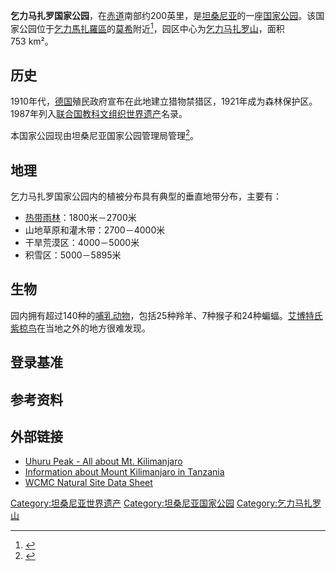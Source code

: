 {{noteTA
|T=zh-hans:乞力马扎罗国家公园;zh-hk:乞力馬扎羅國家公園;zh-tw:吉力馬札羅國家公園;
|1=zh-hans:乞力马扎罗;zh-hk:乞力馬扎羅;zh-tw:吉力馬札羅;
}}
{{Infobox Protected area
| tablewidth=22em
| name =乞力马扎罗国家公园
| photo = Entrance to Kilimanjaro National Park.JPG
| photo_width = 275
| photo_caption =乞力马扎罗国家公园入口
| iucn_category = II
| map = Parks Tanzania.svg
| map_caption = 
| x = 708
| y = 244
| locator_x = 203
| locator_y = 68
| location = [[坦桑尼亚|坦桑尼亚]]
| nearest_city = 
| embedded1 = 
| lat_d = 3
| lat_m = 04
| lat_s = 
| lat_NS = S
| long_d = 37
| long_m = 22
| long_s = 
| long_EW = E
| area = {{convert|1688|sqkm|sqmi}}
| established = 1973年
| visitation_num = 每年[[Circa|c.]] 52,000人<ref>{{cite web | url=http://www.dailynews.co.tz/index.php/features/popular-features/14088-wings-of-kili-paragliding-from-africa-s-highest-peak | title=Wings of Kili: Paragliding from Arica's highest peak | publisher=[[Daily_News_(Tanzania)|Daily News (Tanzania)]] | accessdate=28 January 2013 | deadurl=yes | archiveurl=https://web.archive.org/web/20130129201353/http://www.dailynews.co.tz/index.php/features/popular-features/14088-wings-of-kili-paragliding-from-africa-s-highest-peak | archivedate=2013年1月29日 }}</ref>
| visitation_year = 
| governing_body = 
}}
{{世界遺産概要表
|site_img = File:Kilimanjaro HoromboHut.jpg
|site_img_capt = 乞力马扎罗国家公园内部景观
|site_img_width = 275px
|zh_name = 乞力马扎罗国家公园 
|en_name = Kilimanjaro National Park 
|fr_name = Parc national du Kilimandjaro 
|country = {{TAN}}
|area = 
|criterion_n = (7)
|ID = 403
|Region = 非洲
|rg_year = 1989年
|ex_rg_year =
|iucn = II
|remarks = 
|org_url = http://whc.unesco.org/pg.cfm?cid=31&id_site=403
|map_img = 
|}}
'''乞力马扎罗国家公园'''，在[[赤道|赤道]]南部约200英里，是[[坦桑尼亚|坦桑尼亚]]的一座[[国家公园|国家公园]]。该国家公园位于[[乞力馬扎羅區|乞力馬扎羅區]]的[[莫希|莫希]]附近<ref>{{cite web |url=http://www.mountkilimanjaro.org.uk/mount-kilimanjaro-facts-about-mount-kilimanjaro/ |title=存档副本 |accessdate=2011-07-29 |deadurl=yes |archiveurl=https://web.archive.org/web/20120310221714/http://www.mountkilimanjaro.org.uk/mount-kilimanjaro-facts-about-mount-kilimanjaro/ |archivedate=2012-03-10 }}</ref>，园区中心为[[乞力马扎罗山|乞力马扎罗山]]，面积753 km²。

==历史==
1910年代，[[德国|德国]]殖民政府宣布在此地建立猎物禁猎区，1921年成为森林保护区。1987年列入[[联合国教科文组织|联合国教科文组织]][[世界遗产|世界遗产]]名录。

本国家公园现由坦桑尼亚国家公园管理局管理<ref>{{cite web |url=http://www.tanzaniaparks.com/kili.html |title=存档副本 |accessdate=2012-09-23 |deadurl=yes |archiveurl=https://web.archive.org/web/20120923032157/http://www.tanzaniaparks.com/kili.html |archivedate=2012-09-23 }}</ref>。

==地理==
乞力马扎罗国家公园内的植被分布具有典型的垂直地带分布，主要有：
*[[热带雨林|热带雨林]]：1800米－2700米
*山地草原和灌木带：2700－4000米
*干旱荒漠区：4000－5000米
*积雪区：5000－5895米

==生物==
园内拥有超过140种的[[哺乳动物|哺乳动物]]，包括25种羚羊、7种猴子和24种蝙蝠。[[艾博特氏紫椋鸟|艾博特氏紫椋鸟]]在当地之外的地方很难发现。

==登录基准==
{{世界遗产基准|7}}

== 参考资料==
{{reflist}}

==外部链接==
*[http://www.uhurupeak.com/ Uhuru Peak - All about Mt. Kilimanjaro] {{Wayback|url=http://www.uhurupeak.com/ |date=20150307042632 }}
*[http://www.kilimanjaroclimbexpedition.html Information about Mount Kilimanjaro in Tanzania]{{dead link|date=2017年11月 |bot=InternetArchiveBot |fix-attempted=yes }}
*[https://archive.is/19970710092500/http://www.wcmc.org.uk/protected_areas/data/wh/kilimanj.html WCMC Natural Site Data Sheet]

{{坦桑尼亚世界遗产}}

[[Category:坦桑尼亚世界遗产|Category:坦桑尼亚世界遗产]]
[[Category:坦桑尼亚国家公园|Category:坦桑尼亚国家公园]]
[[Category:乞力马扎罗山|Category:乞力马扎罗山]]